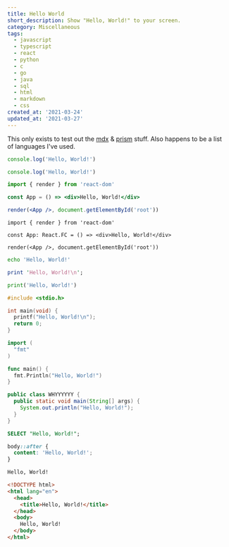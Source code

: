 ```yaml
---
title: Hello World
short_description: Show "Hello, World!" to your screen.
category: Miscellaneous
tags:
  - javascript
  - typescript
  - react
  - python
  - c
  - go
  - java
  - sql
  - html
  - markdown
  - css
created_at: '2021-03-24'
updated_at: '2021-03-27'
---
```


This only exists to test out the [mdx](https://mdxjs.com/) & [prism](https://prismjs.com/) stuff.
Also happens to be a list of languages I've used.

```javascript
console.log('Hello, World!')
```

```typescript
console.log('Hello, World!')
```

```jsx
import { render } from 'react-dom'

const App = () => <div>Hello, World!</div>

render(<App />, document.getElementById('root'))
```

```tsx
import { render } from 'react-dom'

const App: React.FC = () => <div>Hello, World!</div>

render(<App />, document.getElementById('root'))
```

```bash
echo 'Hello, World!'
```

```perl
print 'Hello, World!\n';
```

```python
print('Hello, World!')
```

```c
#include <stdio.h>

int main(void) {
  printf("Hello, World!\n");
  return 0;
}
```

```go
import (
  "fmt"
)

func main() {
  fmt.Println("Hello, World!")
}
```

```java
public class WHYYYYYY {
  public static void main(String[] args) {
    System.out.println("Hello, World!");
  }
}
```

```sql
SELECT "Hello, World!";
```

```css
body::after {
  content: 'Hello, World!';
}
```

```markdown
Hello, World!
```

```html
<!DOCTYPE html>
<html lang="en">
  <head>
    <title>Hello, World!</title>
  </head>
  <body>
    Hello, World!
  </body>
</html>
```

